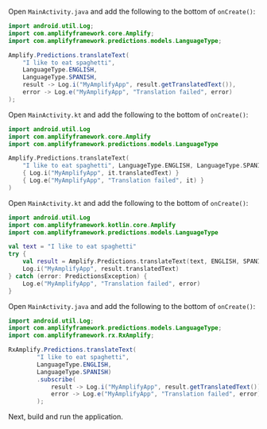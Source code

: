 <BlockSwitcher>
<Block name="Java">

Open `MainActivity.java` and add the following to the bottom of `onCreate()`:

```java
import android.util.Log;
import com.amplifyframework.core.Amplify;
import com.amplifyframework.predictions.models.LanguageType;
```

```java
Amplify.Predictions.translateText(
    "I like to eat spaghetti",
    LanguageType.ENGLISH,
    LanguageType.SPANISH,
    result -> Log.i("MyAmplifyApp", result.getTranslatedText()),
    error -> Log.e("MyAmplifyApp", "Translation failed", error)
);
```

</Block>
<Block name="Kotlin - Callbacks">

Open `MainActivity.kt` and add the following to the bottom of `onCreate()`:

```kotlin
import android.util.Log
import com.amplifyframework.core.Amplify
import com.amplifyframework.predictions.models.LanguageType
```

```kotlin
Amplify.Predictions.translateText(
    "I like to eat spaghetti", LanguageType.ENGLISH, LanguageType.SPANISH,
    { Log.i("MyAmplifyApp", it.translatedText) }
    { Log.e("MyAmplifyApp", "Translation failed", it) }
)
```

</Block>
<Block name="Kotlin - Coroutines">

Open `MainActivity.kt` and add the following to the bottom of `onCreate()`:

```kotlin
import android.util.Log
import com.amplifyframework.kotlin.core.Amplify
import com.amplifyframework.predictions.models.LanguageType
```

```kotlin
val text = "I like to eat spaghetti"
try {
    val result = Amplify.Predictions.translateText(text, ENGLISH, SPANISH)
    Log.i("MyAmplifyApp", result.translatedText) 
} catch (error: PredictionsException) {
    Log.e("MyAmplifyApp", "Translation failed", error) 
}
```

</Block>
<Block name="RxJava">

Open `MainActivity.java` and add the following to the bottom of `onCreate()`:

```java
import android.util.Log;
import com.amplifyframework.predictions.models.LanguageType;
import com.amplifyframework.rx.RxAmplify;
```

```java
RxAmplify.Predictions.translateText(
        "I like to eat spaghetti",
        LanguageType.ENGLISH,
        LanguageType.SPANISH)
        .subscribe(
            result -> Log.i("MyAmplifyApp", result.getTranslatedText()),
            error -> Log.e("MyAmplifyApp", "Translation failed", error)
        );
```

</Block>
</BlockSwitcher>

Next, build and run the application.
